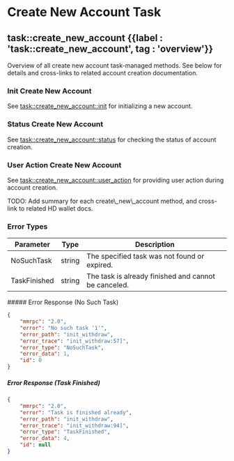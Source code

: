 
# Create New Account Task

## task::create\_new\_account {{label : 'task::create_new_account', tag : 'overview'}}

Overview of all create new account task-managed methods. See below for details and cross-links to related account creation documentation.

### Init Create New Account

See [task::create\_new\_account::init](/komodo-defi-framework/api/v20/wallet/task_managed/create_new_account/init/) for initializing a new account.

### Status Create New Account

See [task::create\_new\_account::status](/komodo-defi-framework/api/v20/wallet/task_managed/create_new_account/status/) for checking the status of account creation.

### User Action Create New Account

See [task::create\_new\_account::user\_action](/komodo-defi-framework/api/v20/wallet/task_managed/create_new_account/user_action/) for providing user action during account creation.

<DevComment>
  TODO: Add summary for each create\_new\_account method, and cross-link to related HD wallet docs.
</DevComment>

### Error Types

| Parameter    | Type   | Description                                          |
| ------------ | ------ | ---------------------------------------------------- |
| NoSuchTask   | string | The specified task was not found or expired.         |
| TaskFinished | string | The task is already finished and cannot be canceled. |

<CollapsibleSection expandedText="Hide Error Responses" collapsedText="Show Error Responses">
  ##### Error Response (No Such Task)

  ```json
  {
      "mmrpc": "2.0",
      "error": "No such task '1'",
      "error_path": "init_withdraw",
      "error_trace": "init_withdraw:57]",
      "error_type": "NoSuchTask",
      "error_data": 1,
      "id": 0
  }
  ```

  ##### Error Response (Task Finished)

  ```json
  {
      "mmrpc": "2.0",
      "error": "Task is finished already",
      "error_path": "init_withdraw",
      "error_trace": "init_withdraw:94]",
      "error_type": "TaskFinished",
      "error_data": 4,
      "id": null
  }
  ```
</CollapsibleSection>
